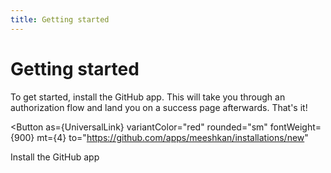 ```yaml
---
title: Getting started
---
```


# Getting started


To get started, install the GitHub app. This will take you through an authorization flow and land you on a success page afterwards. That's it!

<Button
  as={UniversalLink}
  variantColor="red"
  rounded="sm"
  fontWeight={900}
  mt={4}
  to="https://github.com/apps/meeshkan/installations/new"
>
  Install the GitHub app
</Button>
